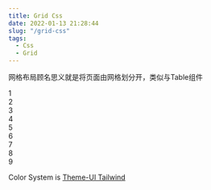 ```yaml
---
title: Grid Css
date: 2022-01-13 21:28:44
slug: "/grid-css"
tags:
  - Css
  - Grid
---
```



网格布局顾名思义就是将页面由网格划分开，类似与Table组件

<div
    style={{
        display: "grid",
        gridTemplateColumns: "repeat(auto-fill, 5em)",
        gridTemplateRows: "repeat(auto-fill, 5em)",
        gridGap: "10px 10px"
    }}
>
    <div style={{color: 'white', padding: '20px', fontSize: '2em', backgroundColor: tailwind.colors.gray[7], gridRow: '1/3', gridColumn: '1/3' }} >1</div>
    <div style={{color: 'white', padding: '20px', fontSize: '2em', backgroundColor: tailwind.colors.red[7], gridRow: '1/2', gridColumn: '3/5' }} >2</div>
    <div style={{color: 'white', padding: '20px', fontSize: '2em', backgroundColor: tailwind.colors.orange[7], gridRow: '1/3', gridColumn: '5/6' }} >3</div>
    <div style={{color: 'white', padding: '20px', fontSize: '2em', backgroundColor: tailwind.colors.yellow[7], gridRow: '1/4', gridColumn: '6/8' }} >4</div>
    <div style={{color: 'white', padding: '20px', fontSize: '2em', backgroundColor: tailwind.colors.green[7], gridRow: '1/3', gridColumn: '8/9' }} >5</div>
    <div style={{color: 'white', padding: '20px', fontSize: '2em', backgroundColor: tailwind.colors.teal[7], gridRow: '2/3', gridColumn: '3/5' }} >6</div>
    <div style={{color: 'white', padding: '20px', fontSize: '2em', backgroundColor: tailwind.colors.blue[7], gridColumn: 'span 3' }} >7</div>
    <div style={{color: 'white', padding: '20px', fontSize: '2em', backgroundColor: tailwind.colors.indigo[7], gridColumn: 'span 2' }} >8</div>
    <div style={{color: 'white', padding: '20px', fontSize: '2em', backgroundColor: tailwind.colors.purple[7]}} >9</div>
</div>

Color System is [Theme-UI Tailwind](https://theme-ui.com/demo/)